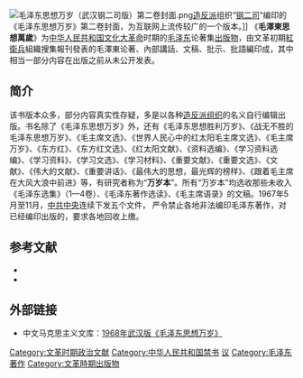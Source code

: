 {{expand|time=2016-03-24T10:34:35+00:00}}
[[File:毛泽东思想万岁（武汉钢二司版）第二卷封面.png|thumb]][[造反派|造反派]]组织“[[钢二司|钢二司]]”编印的《毛泽东思想万岁》第二卷封面，为互联网上流传较广的一个版本。]]
《'''毛澤東思想萬歲'''》为[[中华人民共和国|中华人民共和国]][[文化大革命|文化大革命]]时期的[[毛泽东|毛泽东]]论著集[[出版物|出版物]]，由文革初期[[紅衛兵|紅衛兵]]組織搜集報刊發表的毛澤東论著、內部講話、文稿、批示、批語編印成，其中相当一部分内容在出版之前从未公开发表。

==简介==

该书版本众多，部分内容真实性存疑，多是以各种[[造反派组织|造反派组织]]的名义自行编辑出版。书名除了《毛泽东思想万岁》外，还有《毛泽东思想胜利万岁》、《战无不胜的毛泽东思想万岁》、《毛主席文选》、《世界人民心中的红太阳毛主席文选》、《毛主席万岁》、《东方红》、《东方红文选》、《红太阳文献》、《资料选编》、《学习资料选编》、《学习资料》、《学习文选》、《学习材料》、《重要文献》、《重要文选》、《文献》、《伟大的文献》、《重要讲话》、《最伟大的思想，最光辉的榜样》、《跟着毛主席在大风大浪中前进》等，有研究者称为“'''万岁本'''”。所有“万岁本”均选收那些未收入《毛泽东选集》（1—4卷）、《毛泽东著作选读》、《毛主席语录》的文稿。1967年5月至11月，[[中共中央|中共中央]]连续下发五个文件， 严令禁止各地非法编印毛泽东著作，对已经编印出版的，要求各地回收上缴。

== 参考文献 ==
* {{cite web |url = http://cpc.people.com.cn/GB/69112/70190/70194/5236740.html |title = “文革”时期群众组织编印的《毛泽东思想万岁》考略 |author = 李晓航 |website = 人民网 |accessdate = 2016-03-24 |archive-date = 2017-10-15 |archive-url = https://web.archive.org/web/20171015084226/http://cpc.people.com.cn/GB/69112/70190/70194/5236740.html |dead-url = no }}
* {{Cite journal|title=《毛泽东思想万岁》在海外的利用|author=陈标|url=|journal=当代中国史研究|issue=4|doi=|others=|year=2009|volume=|page=|pmid=}}

== 外部链接 ==
* 中文马克思主义文库：[https://www.marxists.org/chinese/maozedong/1968/index.htm 1968年武汉版《毛泽东思想万岁》] {{Wayback|url=https://www.marxists.org/chinese/maozedong/1968/index.htm |date=20180627202218 }}
{{毛泽东}}
[[Category:文革时期政治文献|Category:文革时期政治文献]]
[[Category:中华人民共和国禁书|Category:中华人民共和国禁书]]
[[Category:中文書籍|议]]
[[Category:毛泽东著作|Category:毛泽东著作]]
[[Category:文革時期出版物|Category:文革時期出版物]]

{{book-stub}}